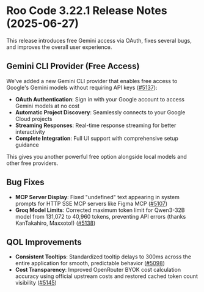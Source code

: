 # Roo Code 3.22.1 Release Notes (2025-06-27)

This release introduces free Gemini access via OAuth, fixes several bugs, and improves the overall user experience.

## Gemini CLI Provider (Free Access)

We've added a new Gemini CLI provider that enables free access to Google's Gemini models without requiring API keys ([#5137](https://github.com/RooCodeInc/Roo-Code/pull/5137)):

- **OAuth Authentication**: Sign in with your Google account to access Gemini models at no cost
- **Automatic Project Discovery**: Seamlessly connects to your Google Cloud projects
- **Streaming Responses**: Real-time response streaming for better interactivity
- **Complete Integration**: Full UI support with comprehensive setup guidance

This gives you another powerful free option alongside local models and other free providers.

## Bug Fixes

* **MCP Server Display**: Fixed "undefined" text appearing in system prompts for HTTP SSE MCP servers like Figma MCP ([#5107](https://github.com/RooCodeInc/Roo-Code/pull/5107))
* **Groq Model Limits**: Corrected maximum token limit for Qwen3-32B model from 131,072 to 40,960 tokens, preventing API errors (thanks KanTakahiro, Maxxoto!) ([#5138](https://github.com/RooCodeInc/Roo-Code/pull/5138))

## QOL Improvements

* **Consistent Tooltips**: Standardized tooltip delays to 300ms across the entire application for smooth, predictable behavior ([#5098](https://github.com/RooCodeInc/Roo-Code/pull/5098))
* **Cost Transparency**: Improved OpenRouter BYOK cost calculation accuracy using official upstream costs and restored cached token count visibility ([#5145](https://github.com/RooCodeInc/Roo-Code/pull/5145))